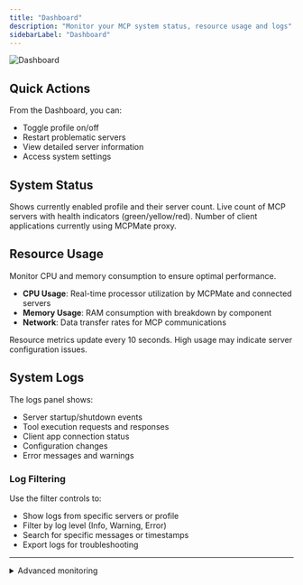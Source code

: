 ```yaml
---
title: "Dashboard"
description: "Monitor your MCP system status, resource usage and logs"
sidebarLabel: "Dashboard"
---
```



<img
  className="block dark:hidden"
  src="/i18n/en/images/dashboard.jpg"
  alt="Dashboard"
  title={true}
/>

## Quick Actions

From the Dashboard, you can:
- Toggle profile on/off
- Restart problematic servers
- View detailed server information
- Access system settings

## System Status

<CardGroup cols={3}>
  <Card title="Active Profile" icon="layer-group">
    Shows currently enabled profile and their server count.
  </Card>
  <Card title="Running Servers" icon="server">
    Live count of MCP servers with health indicators (green/yellow/red).
  </Card>
  <Card title="Connected Apps" icon="plug">
    Number of client applications currently using MCPMate proxy.
  </Card>
</CardGroup>

## Resource Usage

Monitor CPU and memory consumption to ensure optimal performance.

- **CPU Usage**: Real-time processor utilization by MCPMate and connected servers
- **Memory Usage**: RAM consumption with breakdown by component
- **Network**: Data transfer rates for MCP communications

<Callout type="info">
  Resource metrics update every 10 seconds. High usage may indicate server configuration issues.
</Callout>

## System Logs

The logs panel shows:
- Server startup/shutdown events
- Tool execution requests and responses  
- Client app connection status
- Configuration changes
- Error messages and warnings

### Log Filtering

Use the filter controls to:
- Show logs from specific servers or profile
- Filter by log level (Info, Warning, Error)
- Search for specific messages or timestamps
- Export logs for troubleshooting

---

<details>
<summary>Advanced monitoring</summary>

For detailed performance analysis, check the individual server status pages and consider enabling debug logging for specific components.

</details>
